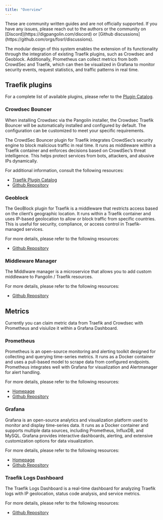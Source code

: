 ```yaml
---
title: "Overview"
---
```


<Note>
These are community written guides and are not officially supported. If you have any issues, please reach out to the authors or the community on [Discord](https://digpangolin.com/discord) or [Github discussions](https://github.com/orgs/fosrl/discussions).
</Note>

The modular design of this system enables the extension of its functionality through the integration of existing Traefik plugins, such as Crowdsec and Geoblock.
Additionally, Prometheus can collect metrics from both CrowdSec and Traefik, which can then be visualized in Grafana to monitor security events, request statistics, and traffic patterns in real time.

## Traefik plugins

For a complete list of available plugins, please refer to the [Plugin Catalog](https://plugins.traefik.io/plugins).

### Crowdsec Bouncer

When installing Crowdsec via the Pangolin installer, the Crowdsec Traefik Bouncer will be automatically installed and configured by default. The configuration can be customized to meet your specific requirements.

The CrowdSec Bouncer plugin for Traefik integrates CrowdSec’s security engine to block malicious traffic in real time. It runs as middleware within a Traefik container and enforces decisions based on CrowdSec’s threat intelligence. This helps protect services from bots, attackers, and abusive IPs dynamically.

For additional information, consult the following resources:

- [Traefik Plugin Catalog](https://plugins.traefik.io/plugins/6335346ca4caa9ddeffda116/crowdsec-bouncer-traefik-plugin)
- [Github Repository](https://github.com/maxlerebourg/crowdsec-bouncer-traefik-plugin)

### Geoblock

The GeoBlock plugin for Traefik is a middleware that restricts access based on the client’s geographic location. It runs within a Traefik container and uses IP-based geolocation to allow or block traffic from specific countries. This is useful for security, compliance, or access control in Traefik-managed services.

For more details, please refer to the following resources:

- [Github Repository](https://github.com/PascalMinder/geoblock)

### Middleware Manager

The Middlware manager is a microservice that allows you to add custom middleware to Pangolin / Traefik resources.

For more details, please refer to the following resources:

- [Github Repository](https://github.com/hhftechnology/middleware-manager)

## Metrics

Currently you can claim metric data from Traefik and Crowdsec with Prometheus and visiulize it within a Grafana Dashboard.

### Prometheus

Prometheus is an open-source monitoring and alerting toolkit designed for collecting and querying time-series metrics. It runs as a Docker container and uses a pull-based model to scrape data from configured endpoints. Prometheus integrates well with Grafana for visualization and Alertmanager for alert handling.

For more details, please refer to the following resources:

- [Homepage](https://prometheus.io/)
- [Github Repository](https://github.com/prometheus/prometheus)

### Grafana

Grafana is an open-source analytics and visualization platform used to monitor and display time-series data. It runs as a Docker container and supports multiple data sources, including Prometheus, InfluxDB, and MySQL. Grafana provides interactive dashboards, alerting, and extensive customization options for data visualization.

For more details, please refer to the following resources:

- [Homepage](https://grafana.com/)
- [Github Repository](https://github.com/grafana/grafana)

### Traefik Logs Dashboard

The Traefik Logs Dashboard is a real-time dashboard for analyzing Traefik logs with IP geolocation, status code analysis, and service metrics.

For more details, please refer to the following resources:

- [Github Repository](https://github.com/hhftechnology/traefik-log-dashboard)

